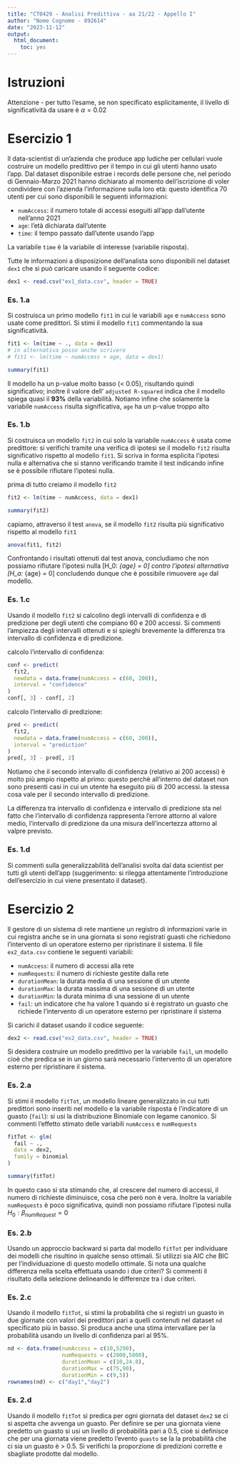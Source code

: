 ```yaml
---
title: "CT0429 - Analisi Predittiva - aa 21/22 - Appello I"
author: "Nome Cognome - 892614"
date: "2023-11-12"
output: 
  html_document: 
    toc: yes
---
```


# Istruzioni

Attenzione - per tutto l'esame, se non specificato esplicitamente, il livello di significatività da usare è $\alpha = 0.02$


# Esercizio 1

Il data-scientist di un'azienda che produce app ludiche per cellulari vuole costruire un modello predittivo per il tempo in cui gli utenti hanno usato l'app. Dal dataset disponibile estrae i records delle persone che, nel periodo di Gennaio-Marzo 2021 hanno dichiarato al momento dell'iscrizione di voler condividere con l'azienda l'informazione sulla loro età: questo identifica 70 utenti per cui sono disponibili le seguenti informazioni: 

* `numAccess`: il numero totale di accessi eseguiti all'app dall'utente nell'anno 2021
* `age`: l'età dichiarata dall'utente
* `time`: il tempo passato dall'utente usando l'app 

La variabile `time` è la variabile di interesse (variabile risposta). 

Tutte le informazioni a disposizione dell'analista sono disponibili nel dataset `dex1` che si può caricare usando il seguente codice: 

```r
dex1 <- read.csv("ex1_data.csv", header = TRUE)
```

### Es. 1.a 

Si costruisca un primo modello `fit1` in cui le variabili `age` e `numAccess` sono usate come predittori. Si stimi il modello `fit1` commentando la sua significatività. 

```r
fit1 <- lm(time ~ ., data = dex1)
# in alternativa posso anche scrivere
# fit1 <- lm(time ~ numAccess + age, data = dex1)

summary(fit1)
```

Il modello ha un p-value molto basso (< 0.05), risultando quindi significativo; inoltre il valore dell' `adjusted R-squared` indica che il modello spiega quasi il **93%** della variabilità.
Notiamo infine che solamente la variabile `numAccess` risulta significativa, `age` ha un p-value troppo alto

### Es. 1.b 

Si costruisca un modello `fit2` in cui solo la variabile `numAccess` è usata come predittore: si verifichi tramite una verifica di ipotesi se il modello `fit2` risulta significativo rispetto al modello `fit1`. Si scriva in forma esplicita l'ipotesi nulla e alternativa che si stanno verificando tramite il test indicando infine se è possibile rifiutare l'ipotesi nulla. 

prima di tutto creiamo il modello `fit2`
```r
fit2 <- lm(time ~ numAccess, data = dex1)

summary(fit2)
```

capiamo, attraverso il test `anova`, se il modello `fit2` risulta più significativo rispetto al modello `fit1`
```r
anova(fit1, fit2)
```

Confrontando i risultati ottenuti dal test anova, concludiamo che non possiamo rifiutare l'ipotesi nulla \[H_0: \beta_{age} = 0\] contro l'ipotesi alternativa \[H_a: \beta_{age} \not = 0\] concludendo dunque che è possibile rimuovere `age` dal modello.

### Es. 1.c

Usando il modello `fit2` si calcolino degli intervalli di confidenza e di predizione per degli utenti che compiano 60 e 200 accessi. Si commenti l'ampiezza degli intervalli ottenuti e si spieghi brevemente la differenza tra intervallo di confidenza e di predizione.  

calcolo l'intervallo di confidenza:

```r
conf <- predict(
  fit2,
  newdata = data.frame(numAccess = c(60, 200)),
  interval = "confidence"
)
conf[, 3] - conf[, 2]
```

calcolo l'intervallo di predizione:
```r
pred <- predict(
  fit2,
  newdata = data.frame(numAccess = c(60, 200)),
  interval = "prediction"
)
pred[, 3] - pred[, 2]
```


Notiamo che il secondo intervallo di confidenza (relativo ai 200 accessi) è molto più ampio rispetto al primo: questo perchè all'interno del dataset non sono presenti casi in cui un utente ha eseguito più di 200 accessi.
la stessa cosa vale per il secondo intervallo di predizione.

La differenza tra intervallo di confidenza e intervallo di predizione sta nel fatto che l'intervallo di confidenza rappresenta l'errore attorno al valore medio, l'intervallo di predizione da una misura dell'incertezza attorno al valpre previsto.




### Es. 1.d

Si commenti sulla generalizzabilità dell'analisi svolta dal data scientist per tutti gli utenti dell'app (suggerimento: si rilegga attentamente l'introduzione dell'esercizio in cui viene presentato il dataset).




# Esercizio 2

Il gestore di un sistema di rete mantiene un registro di informazioni varie in cui registra anche se in una giornata si sono registrati guasti che richiedono l'intervento di un operatore esterno per ripristinare il sistema. Il file `ex2_data.csv` contiene le seguenti variabili: 


* `numAccess`: il numero di accessi alla rete
* `numRequests`: il numero di richieste gestite dalla rete
* `durationMean`: la durata media di una sessione di un utente
* `durationMax`: la durata massima di una sessione di un utente 
* `durationMin`: la durata minima di una sessione di un utente
* `fail`: un indicatore che ha valore 1 quando si è registrato un guasto che richiede l'intervento di un operatore esterno per ripristinare il sistema 

Si carichi il dataset usando il codice seguente:  

```r
dex2 <- read.csv("ex2_data.csv", header = TRUE)
```

Si desidera costruire un modello predittivo per la variabile `fail`, un modello cioè che predica se in un giorno sarà necessario l'intervento di un operatore esterno per ripristinare il sistema. 

### Es. 2.a 

Si stimi il modello `fitTot`, un modello lineare generalizzato in cui tutti predittori sono inseriti nel modello e la variabile risposta è l'indicatore di un guasto (`fail`): si usi la distribuzione Binomiale con legame canonico. 
Si commenti l'effetto stimato delle variabili `numAccess` e `numRequests`



```r
fitTot <- glm(
  fail ~ .,
  data = dex2,
  family = binomial
)

summary(fitTot)
```
In questo caso si sta stimando che, al crescere del numero di accessi, il numero di richieste diminuisce, cosa che però non è vera. Inoltre la variabile `numRequests` è poco significativa, quindi non possiamo rifiutare l'ipotesi nulla $H_0: \beta_{numRequest} = 0$

### Es. 2.b

Usando un approccio backward si parta dal modello `fitTot` per individuare dei modelli che risultino in qualche senso ottimali. Si utilizzi sia AIC che BIC per l'individuazione di questo modello ottimale. Si nota una qualche differenza nella scelta effettuata usando i due criteri? Si commenti il risultato della selezione delineando le differenze tra i due criteri. 





### Es. 2.c 

Usando il modello `fitTot`, si stimi la probabilità che si registri un guasto in due giornate con valori dei predittori pari a quelli contenuti nel dataset `nd` specificato più in basso. Si produca anche una stima intervallare per la probabilità usando un livello di confidenza pari al 95\%.

```r
nd <- data.frame(numAccess = c(10,5290), 
                 numRequests = c(2000,5000), 
                 durationMean = c(10,24.8), 
                 durationMax = c(75,90), 
                 durationMin = c(9,5))
rownames(nd) <- c("day1","day2")
```





### Es. 2.d

Usando il modello `fitTot` si predica per ogni giornata del dataset `dex2` se ci si aspetta che avvenga un guasto. Per definire se per una giornata viene predetto un guasto si usi un livello di probabilità pari a 0.5, cioè si definisce che per una giornata viene predetto l'evento `guasto` se la la probabilità che ci sia un guasto è > 0.5. Si verifichi la proporzione di predizioni corrette e sbagliate prodotte dal modello. 



